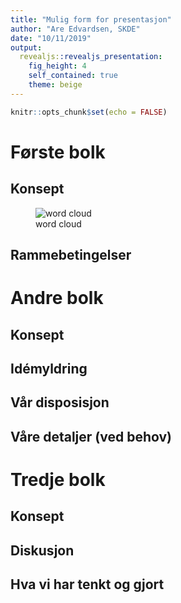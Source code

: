 ```yaml
---
title: "Mulig form for presentasjon"
author: "Are Edvardsen, SKDE"
date: "10/11/2019"
output:
  revealjs::revealjs_presentation:
    fig_height: 4
    self_contained: true
    theme: beige
---
```


```r
knitr::opts_chunk$set(echo = FALSE)
```

# Første bolk {data-background="background.png"}

## Konsept {data-background="background.png"}
![word cloud](Rplot02.svg)

## Rammebetingelser {data-background="background.png"}


# Andre bolk {data-background="background.png"}

## Konsept {data-background="background.png"}

## Idémyldring {data-background="background.png"}

## Vår disposisjon {data-background="background.png"}

## Våre detaljer (ved behov) {data-background="background.png"}


# Tredje bolk {data-background="background.png"}

## Konsept {data-background="background.png"}

## Diskusjon {data-background="background.png"}

## Hva vi har tenkt og gjort {data-background="background.png"}